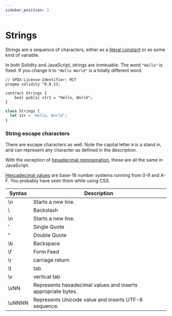 ```yaml
---
sidebar_position: 3
---
```



# Strings

Strings are a sequence of characters, either as a [literal constant](<https://en.wikipedia.org/wiki/Literal_(computer_programming)>) or as some kind of variable.

In both Solidity and JavaScript, strings are immtuable. The word `"Hello"` is fixed. If you change it to `"Hello World"` is a totally different word.

<Tabs>
<TabItem value="sol" label="Solidity">

```solidity
// SPDX-License-Identifier: MIT
pragma solidity ^0.8.13;

contract Strings {
    bool public str1 = "Hello, World";
}
```

</TabItem>
<TabItem value="js" label="JavaScript">

```javascript
class Strings {
  let str = "Hello, World";
}
```

</TabItem>
</Tabs>

### String escape characters

There are escape characters as well. Note the capital letter `N` is a stand in, and can represent any character as defined in the description.

With the exception of [hexadecimal represenation](https://developer.mozilla.org/en-US/docs/Web/JavaScript/Guide/Numbers_and_dates#hexadecimal_numbers), these are all the same in JavaScript.

[Hexcadecimal values](https://www.techtarget.com/whatis/definition/hexadecimal) are base-16 number systems running from 0-9 and A-F. You probably have seen them while using CSS.

| Syntax | Description                                                  |
| ------ | ------------------------------------------------------------ |
| \n     | Starts a new line.                                           |
| \\     | Backslash                                                    |
| \n     | Starts a new line.                                           |
| \'     | Single Quote                                                 |
| \"     | Double Quote                                                 |
| \b     | Backspace                                                    |
| \f     | Form Feed                                                    |
| \r     | carriage return                                              |
| \t     | tab                                                          |
| \v     | vertical tab                                                 |
| \xNN   | Represents hexadecimal values and inserts appropriate bytes. |
| \uNNNN | Represents Unicode value and inserts UTF-8 sequence.         |

